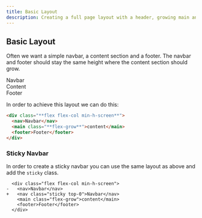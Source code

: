 ```yaml
---
title: Basic Layout
description: Creating a full page layout with a header, growing main and a footer.
---
```



## Basic Layout

Often we want a simple navbar, a content section and a footer. The navbar and footer should stay the same height
where the content section should grow.

<div className="flex flex-col shadow-lg rounded-md">
  <nav className="rounded-t-md text-white font-medium px-3 py-2 bg-gradient-to-br from-pink-400 to-purple-500">
    Navbar
  </nav>
  <main className="text-white font-medium px-3 py-10 bg-gradient-to-r from-emerald-400 to-teal-500">
    Content
  </main>
  <footer className="text-white rounded-b-md font-medium px-3 py-2 bg-gradient-to-tr from-yellow-400 to-yellow-500">
    Footer
  </footer>
</div>

In order to achieve this layout we can do this:

```html
<div class="**flex flex-col min-h-screen**">
  <nav>Navbar</nav>
  <main class="**flex-grow**">content</main>
  <footer>Footer</footer>
</div>
```

### Sticky Navbar

In order to create a sticky navbar you can use the same layout as above and add the `sticky` class.

```diff-html
  <div class="flex flex-col min-h-screen">
-   <nav>Navbar</nav>
+   <nav class="sticky top-0">Navbar</nav>
    <main class="flex-grow">content</main>
    <footer>Footer</footer>
  </div>
```
